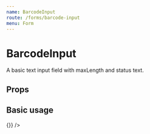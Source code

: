 ```yaml
---
name: BarcodeInput
route: /forms/barcode-input
menu: Form
---
```



# BarcodeInput

A basic text input field with maxLength and status text.

## Props

<Props of={BarcodeInput} />

## Basic usage

<Playground>
  <BarcodeInput
    status={'Enter up to 19 digits'}
    name={'fieldName'}
    maxLength={19}
    onChange={() => {}}
  />
</Playground>
